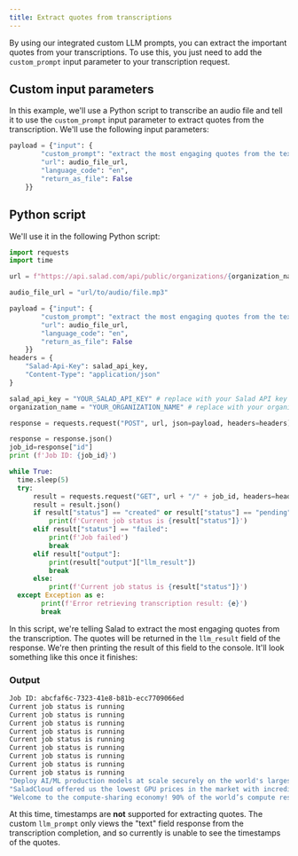 ```yaml
---
title: Extract quotes from transcriptions
---
```


By using our integrated custom LLM prompts, you can extract the important quotes from your transcriptions. To use this, you just need to add the `custom_prompt` input parameter to your transcription request.

## Custom input parameters

In this example, we'll use a Python script to transcribe an audio file and tell it to use the `custom_prompt` input
parameter to extract quotes from the transcription. We'll use the following input parameters:

```python
payload = {"input": {
        "custom_prompt": "extract the most engaging quotes from the text. Put quotation marks around the quotes. For example, \"I love Salad\". Do not do any formatting to the list, or include any other text.",
        "url": audio_file_url,
        "language_code": "en",
        "return_as_file": False
    }}
```

## Python script

We'll use it in the following Python script:

```python
import requests
import time

url = f"https://api.salad.com/api/public/organizations/{organization_name}/inference-endpoints/transcribe/jobs"

audio_file_url = "url/to/audio/file.mp3"

payload = {"input": {
        "custom_prompt": "extract the most engaging quotes from the text. Put quotation marks around the quotes. For example, \"I love Salad\". Do not do any formatting to the list, or include any other text.",
        "url": audio_file_url,
        "language_code": "en",
        "return_as_file": False
    }}
headers = {
    "Salad-Api-Key": salad_api_key,
    "Content-Type": "application/json"
}

salad_api_key = "YOUR_SALAD_API_KEY" # replace with your Salad API key
organization_name = "YOUR_ORGANIZATION_NAME" # replace with your organization name

response = requests.request("POST", url, json=payload, headers=headers)

response = response.json()
job_id=response["id"]
print (f'Job ID: {job_id}')

while True:
  time.sleep(5)
  try:
      result = requests.request("GET", url + "/" + job_id, headers=headers)
      result = result.json()
      if result["status"] == "created" or result["status"] == "pending" or result["status"] == "started" or result["status"] == "running":
          print(f'Current job status is {result["status"]}')
      elif result["status"] == "failed":
          print(f'Job failed')
          break
      elif result["output"]:
          print(result["output"]["llm_result"])
          break
      else:
          print(f'Current job status is {result["status"]}')
  except Exception as e:
        print(f'Error retrieving transcription result: {e}')
        break
```

In this script, we're telling Salad to extract the most engaging quotes from the transcription. The quotes will be
returned in the `llm_result` field of the response. We're then printing the result of this field to the console. It'll
look something like this once it finishes:

### Output

```bash
Job ID: abcfaf6c-7323-41e8-b81b-ecc7709066ed
Current job status is running
Current job status is running
Current job status is running
Current job status is running
Current job status is running
Current job status is running
Current job status is running
Current job status is running
Current job status is running
"Deploy AI/ML production models at scale securely on the world's largest distributed cloud network. Save up to 90% on compute costs compared to high-end GPUs & hyperscalers."
"SaladCloud offered us the lowest GPU prices in the market with incredible scalability."
"Welcome to the compute-sharing economy! 90% of the world’s compute resources (over 400 million consumer GPUs) sit idle for 20-22 hrs daily."
```

At this time, timestamps are **not** supported for extracting quotes. The custom `llm_prompt` only views the "text"
field response from the transcription completion, and so currently is unable to see the timestamps of the quotes.
